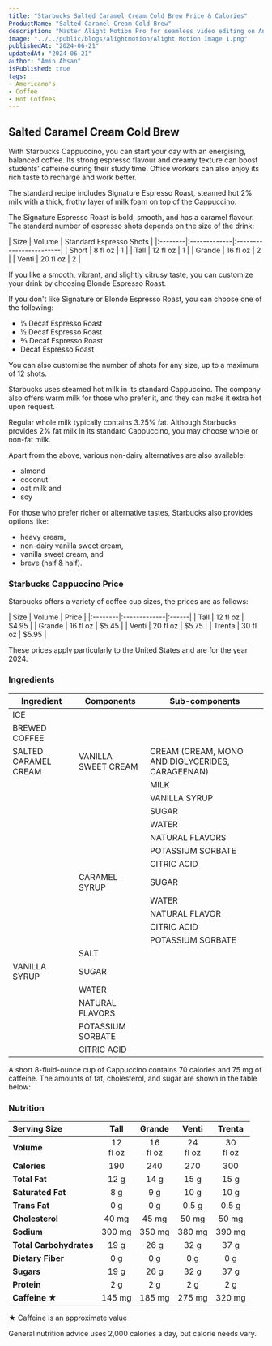 ```yaml
---
title: "Starbucks Salted Caramel Cream Cold Brew Price & Calories"
ProductName: "Salted Caramel Cream Cold Brew" 
description: "Master Alight Motion Pro for seamless video editing on Android, iOS, and Tablets with our ultimate guide, unlocking advanced features and elevating your skills in 2024!"
image: "../../public/blogs/alightmotion/Alight Motion Image 1.png"
publishedAt: "2024-06-21"
updatedAt: "2024-06-21"
author: "Amin Ahsan"
isPublished: true
tags:
- Americano's
- Coffee
- Hot Coffees   
---
```


 
## Salted Caramel Cream Cold Brew 
  
With Starbucks Cappuccino, you can start your day with an energising, balanced coffee. Its strong espresso flavour and creamy texture can boost students' caffeine during their study time. Office workers can also enjoy its rich taste to recharge and work better. 

The standard recipe includes Signature Espresso Roast, steamed hot 2% milk with a thick, frothy layer of milk foam on top of the Cappuccino.

The Signature Espresso Roast is bold, smooth, and has a caramel flavour. The standard number of espresso shots depends on the size of the drink:

<div style={{width:"300px"}}>
| Size    |  Volume      | Standard Espresso Shots |
|:--------|:-------------|:------------------------|
| Short   | 8 fl oz      | 1                       |
| Tall    | 12 fl oz     | 1                       |
| Grande  | 16 fl oz     | 2                       |
| Venti   | 20 fl oz     | 2                       |
</div>

If you like a smooth, vibrant, and slightly citrusy taste, you can customize your drink by choosing Blonde Espresso Roast.

If you don't like Signature or Blonde Espresso Roast, you can choose one of the following:

 - ⅓ Decaf Espresso Roast
 - ½ Decaf Espresso Roast
 - ⅔ Decaf Espresso Roast
 - Decaf Espresso Roast

You can also customise the number of shots for any size, up to a maximum of 12 shots.

Starbucks uses steamed hot milk in its standard Cappuccino. The company also offers warm milk for those who prefer it, and they can make it extra hot upon request.

Regular whole milk typically contains 3.25% fat. Although Starbucks provides 2% fat milk in its standard Cappuccino, you may choose whole or non-fat milk.

Apart from the above, various non-dairy alternatives are also available:
 - almond
 - coconut
 - oat milk and
 - soy

 For those who prefer richer or alternative tastes, Starbucks also provides options like:

- heavy cream,
- non-dairy vanilla sweet cream,
- vanilla sweet cream, and
- breve (half & half).


### Starbucks Cappuccino Price

Starbucks offers a variety of coffee cup sizes, the prices are as follows:

<div style={{width:"300px"}}>
| Size    |   Volume     | Price |
|:--------|:-------------|:------|
| Tall    | 12 fl oz     | $4.95 |
| Grande  | 16 fl oz     | $5.45 |
| Venti   | 20 fl oz     | $5.75 |
| Trenta  | 30 fl oz     | $5.95 |
</div>

These prices apply particularly to the United States and are for the year 2024.


### Ingredients
| Ingredient              | Components                         | Sub-components  |
|-------------------------|------------------------------------|-----------------|
| ICE                     |                                    |                 |
| BREWED COFFEE           |                                    |                 |
| SALTED CARAMEL CREAM    | VANILLA SWEET CREAM                | CREAM (CREAM, MONO AND DIGLYCERIDES, CARAGEENAN) |
|                         |                                    | MILK            |
|                         |                                    | VANILLA SYRUP   |
|                         |                                    | SUGAR           |
|                         |                                    | WATER           |
|                         |                                    | NATURAL FLAVORS |
|                         |                                    | POTASSIUM SORBATE|
|                         |                                    | CITRIC ACID     |
|                         | CARAMEL SYRUP                      | SUGAR           |
|                         |                                    | WATER           |
|                         |                                    | NATURAL FLAVOR  |
|                         |                                    | CITRIC ACID     |
|                         |                                    | POTASSIUM SORBATE|
|                         | SALT                               |                 |
| VANILLA SYRUP           | SUGAR                              |                 |
|                         | WATER                              |                 |
|                         | NATURAL FLAVORS                    |                 |
|                         | POTASSIUM SORBATE                  |                 |
|                         | CITRIC ACID                        |                 |

A short 8-fluid-ounce cup of Cappuccino contains 70 calories and 75 mg of caffeine. The amounts of fat, cholesterol, and sugar are shown in the table below:

### Nutrition

|  Serving Size	            | Tall           | Grande        | Venti   | Trenta   |
|:--------------------------|:--------------:|:-----------:|:--------:|:--------:|
| **Volume**                | 12 <br/> fl oz  | 16 <br/> fl oz |  24 <br/> fl oz | 30 <br/> fl oz |
| **Calories**              | 190             | 240         | 270      | 300      |
| **Total Fat**             | 12 g            | 14 g        | 15 g     | 15  g    |
| **Saturated Fat**         | 8 g             | 9 g         | 10 g     | 10 g     |
| **Trans Fat**             | 0 g             | 0 g         | 0.5 g    | 0.5 g    |
| **Cholesterol**           | 40 mg           |  45 mg      | 50 mg    | 50 mg    |
| **Sodium**                | 300  mg         | 350 mg      | 380 mg   | 390 mg   | 
| **Total Carbohydrates**   | 19 g            | 26 g        | 32 g     | 37 g     |
| **Dietary Fiber**         | 0 g             | 0 g         | 0 g      | 0 g      |
| **Sugars**                | 19 g            | 26 g        | 32 g     | 37 g     |
| **Protein**               | 2 g             | 2 g         | 2 g      | 2 g      |
| **Caffeine ★**            | 145 mg          | 185 mg     | 275 mg   | 320 mg   |

★ Caffeine is an approximate value

General nutrition advice uses 2,000 calories a day, but calorie needs vary.